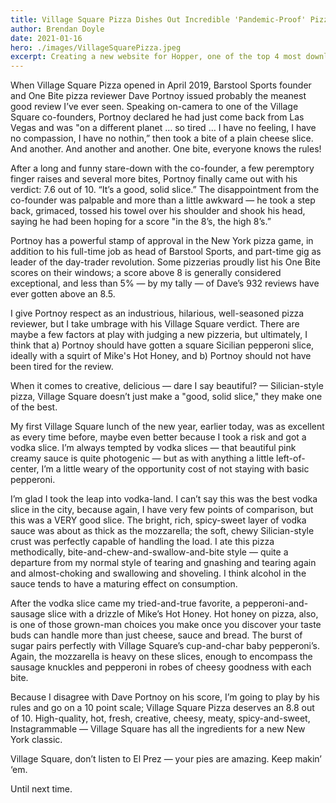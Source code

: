 ```yaml
---
title: Village Square Pizza Dishes Out Incredible 'Pandemic-Proof' Pizza Slices
author: Brendan Doyle
date: 2021-01-16
hero: ./images/VillageSquarePizza.jpeg
excerpt: Creating a new website for Hopper, one of the top 4 most downloaded travel apps in the U.S, along with Uber, Lyft.
---
```

When Village Square Pizza opened in April 2019, Barstool Sports founder and One Bite pizza reviewer Dave Portnoy issued probably the meanest good review I’ve ever seen. Speaking on-camera to one of the Village Square co-founders, Portnoy declared he had just come back from Las Vegas and was "on a different planet … so tired … I have no feeling, I have no compassion, I have no nothin,” then took a bite of a plain cheese slice. And another. And another and another. One bite, everyone knows the rules!

After a long and funny stare-down with the co-founder, a few peremptory finger raises and several more bites, Portnoy finally came out with his verdict: 7.6 out of 10. “It’s a good, solid slice.” The disappointment from the co-founder was palpable and more than a little awkward — he took a step back, grimaced, tossed his towel over his shoulder and shook his head, saying he had been hoping for a score "in the 8’s, the high 8’s.”

Portnoy has a powerful stamp of approval in the New York pizza game, in addition to his full-time job as head of Barstool Sports, and part-time gig as leader of the day-trader revolution. Some pizzerias proudly list his One Bite scores on their windows; a score above 8 is generally considered exceptional, and less than 5% — by my tally — of Dave’s 932 reviews have ever gotten above an 8.5.

I give Portnoy respect as an industrious, hilarious, well-seasoned pizza reviewer, but I take umbrage with his Village Square verdict. There are maybe a few factors at play with judging a new pizzeria, but ultimately, I think that a) Portnoy should have gotten a square Sicilian pepperoni slice, ideally with a squirt of Mike's Hot Honey, and b) Portnoy should not have been tired for the review.

When it comes to creative, delicious — dare I say beautiful? — Silician-style pizza, Village Square doesn’t just make a "good, solid slice," they make one of the best.

My first Village Square lunch of the new year, earlier today, was as excellent as every time before, maybe even better because I took a risk and got a vodka slice. I’m always tempted by vodka slices — that beautiful pink creamy sauce is quite photogenic — but as with anything a little left-of-center, I’m a little weary of the opportunity cost of not staying with basic pepperoni.

I’m glad I took the leap into vodka-land. I can’t say this was the best vodka slice in the city, because again, I have very few points of comparison, but this was a VERY good slice. The bright, rich, spicy-sweet layer of vodka sauce was about as thick as the mozzarella; the soft, chewy Silician-style crust was perfectly capable of handling the load. I ate this pizza methodically, bite-and-chew-and-swallow-and-bite style — quite a departure from my normal style of tearing and gnashing and tearing again and almost-choking and swallowing and shoveling. I think alcohol in the sauce tends to have a maturing effect on consumption.

After the vodka slice came my tried-and-true favorite, a pepperoni-and-sausage slice with a drizzle of Mike’s Hot Honey. Hot honey on pizza, also, is one of those grown-man choices you make once you discover your taste buds can handle more than just cheese, sauce and bread. The burst of sugar pairs perfectly with Village Square’s cup-and-char baby pepperoni’s. Again, the mozzarella is heavy on these slices, enough to encompass the sausage knuckles and pepperoni in robes of cheesy goodness with each bite.

Because I disagree with Dave Portnoy on his score, I’m going to play by his rules and go on a 10 point scale; Village Square Pizza deserves an 8.8 out of 10. High-quality, hot, fresh, creative, cheesy, meaty, spicy-and-sweet, Instagrammable — Village Square has all the ingredients for a new New York classic.

Village Square, don’t listen to El Prez — your pies are amazing. Keep makin’ ‘em.

Until next time.
